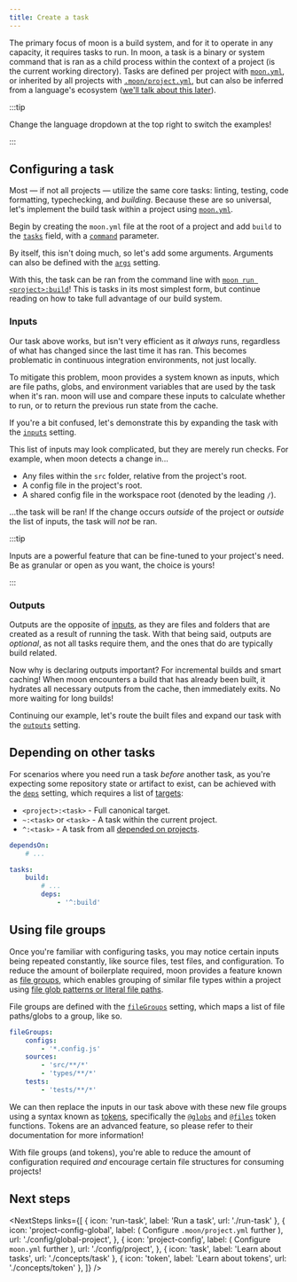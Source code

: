 ```yaml
---
title: Create a task
---
```



<HeaderLabel text="6 min" />

The primary focus of moon is a build system, and for it to operate in any capacity, it requires
tasks to run. In moon, a task is a binary or system command that is ran as a child process within
the context of a project (is the current working directory). Tasks are defined per project with
[`moon.yml`](./config/project), or inherited by all projects with
[`.moon/project.yml`](./config/global-project), but can also be inferred from a language's ecosystem
([we'll talk about this later](./migrate-to-moon)).

:::tip

Change the language dropdown at the top right to switch the examples!

:::

## Configuring a task

Most — if not all projects — utilize the same core tasks: linting, testing, code formatting,
typechecking, and _building_. Because these are so universal, let's implement the build task within
a project using [`moon.yml`](./config/project).

Begin by creating the `moon.yml` file at the root of a project and add `build` to the
[`tasks`](./config/project#tasks) field, with a [`command`](./config/project#command) parameter.


<LangPartials>
  <BaseNode key="node" />
  <BaseRust key="rust" />
</LangPartials>

By itself, this isn't doing much, so let's add some arguments. Arguments can also be defined with
the [`args`](./config/project#args) setting.


<LangPartials>
  <ArgsNode key="node" />
  <ArgsRust key="rust" />
</LangPartials>

With this, the task can be ran from the command line with
[`moon run <project>:build`](./commands/run)! This is tasks in its most simplest form, but continue
reading on how to take full advantage of our build system.

### Inputs

Our task above works, but isn't very efficient as it _always_ runs, regardless of what has changed
since the last time it has ran. This becomes problematic in continuous integration environments, not
just locally.

To mitigate this problem, moon provides a system known as inputs, which are file paths, globs, and
environment variables that are used by the task when it's ran. moon will use and compare these
inputs to calculate whether to run, or to return the previous run state from the cache.

If you're a bit confused, let's demonstrate this by expanding the task with the
[`inputs`](./config/project#inputs) setting.


<LangPartials>
  <InputsNode key="node" />
  <InputsRust key="rust" />
</LangPartials>

This list of inputs may look complicated, but they are merely run checks. For example, when moon
detects a change in...

- Any files within the `src` folder, relative from the project's root.
- A config file in the project's root.
- A shared config file in the workspace root (denoted by the leading `/`).

...the task will be ran! If the change occurs _outside_ of the project or _outside_ the list of
inputs, the task will _not_ be ran.

:::tip

Inputs are a powerful feature that can be fine-tuned to your project's need. Be as granular or open
as you want, the choice is yours!

:::

### Outputs

Outputs are the opposite of [inputs](#inputs), as they are files and folders that are created as a
result of running the task. With that being said, outputs are _optional_, as not all tasks require
them, and the ones that do are typically build related.

Now why is declaring outputs important? For incremental builds and smart caching! When moon
encounters a build that has already been built, it hydrates all necessary outputs from the cache,
then immediately exits. No more waiting for long builds!

Continuing our example, let's route the built files and expand our task with the
[`outputs`](./config/project#outputs) setting.


<LangPartials>
  <OutputsNode key="node" />
  <OutputsRust key="rust" />
</LangPartials>

## Depending on other tasks

For scenarios where you need run a task _before_ another task, as you're expecting some repository
state or artifact to exist, can be achieved with the [`deps`](./config/project#deps) setting, which
requires a list of [targets](./concepts/target):

- `<project>:<task>` - Full canonical target.
- `~:<task>` or `<task>` - A task within the current project.
- `^:<task>` - A task from all [depended on projects](./concepts/project#dependencies).

```yaml title="<project>/moon.yml" {1,7,8}
dependsOn:
	# ...

tasks:
	build:
		# ...
		deps:
			- '^:build'
```

## Using file groups

Once you're familiar with configuring tasks, you may notice certain inputs being repeated
constantly, like source files, test files, and configuration. To reduce the amount of boilerplate
required, moon provides a feature known as [file groups](./concepts/file-group), which enables
grouping of similar file types within a project using
[file glob patterns or literal file paths](./concepts/file-pattern).

File groups are defined with the [`fileGroups`](./config/project#filegroups) setting, which maps a
list of file paths/globs to a group, like so.

```yaml title="<project>/moon.yml"
fileGroups:
	configs:
		- '*.config.js'
	sources:
		- 'src/**/*'
		- 'types/**/*'
	tests:
		- 'tests/**/*'
```

We can then replace the inputs in our task above with these new file groups using a syntax known as
[tokens](./concepts/token), specifically the [`@globs`](./concepts/token#globs) and
[`@files`](./concepts/token#files) token functions. Tokens are an advanced feature, so please refer
to their documentation for more information!


<LangPartials>
  <FilegroupsNode key="node" />
  <FilegroupsRust key="rust" />
</LangPartials>

With file groups (and tokens), you're able to reduce the amount of configuration required _and_
encourage certain file structures for consuming projects!

## Next steps

<NextSteps
  links={[
    { icon: 'run-task', label: 'Run a task', url: './run-task' },
    {
      icon: 'project-config-global',
      label: (
        <span>
          Configure <code>.moon/project.yml</code> further
        </span>
      ),
      url: './config/global-project',
    },
    {
      icon: 'project-config',
      label: (
        <span>
          Configure <code>moon.yml</code> further
        </span>
      ),
      url: './config/project',
    },
    { icon: 'task', label: 'Learn about tasks', url: './concepts/task' },
    { icon: 'token', label: 'Learn about tokens', url: './concepts/token' },
  ]}
/>
